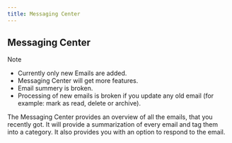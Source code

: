 ```yaml
---
title: Messaging Center
---
```

## Messaging Center
>[!Note]
>
>- Currently only new Emails are added.
>- Messaging Center will get more features.
>- Email summery is broken.
>- Processing of new emails is broken if you update any old email (for example: mark as read, delete or archive).

The Messaging Center provides an overview of all the emails, that you recently got.
It will provide a summarization of every email and tag them into a category. It also provides you with an option to respond to the email.